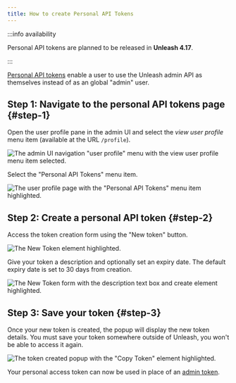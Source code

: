 ```yaml
---
title: How to create Personal API Tokens
---
```


:::info availability

Personal API tokens are planned to be released in **Unleash 4.17**.

:::

[Personal API tokens](../reference/api-tokens-and-client-keys.mdx#personal-access-tokens) enable a user to use the Unleash admin API as themselves instead of as an global "admin" user.

## Step 1: Navigate to the personal API tokens page {#step-1}

Open the user profile pane in the admin UI and select the _view user profile_ menu item (available at the URL `/profile`).

![The admin UI navigation "user profile" menu with the view user profile menu item selected.](/img/create-pat-1.png)

Select the "Personal API Tokens" menu item.

![The user profile page with the "Personal API Tokens" menu item highlighted.](/img/create-pat-2.png)

## Step 2: Create a personal API token {#step-2}

Access the token creation form using the "New token" button.

![The New Token element highlighted. ](/img/create-pat-3.png)

Give your token a description and optionally set an expiry date. The default expiry date is set to 30 days from creation.

![The New Token form with the description text box and create element highlighted. ](/img/create-pat-4.png)

## Step 3: Save your token {#step-3}

Once your new token is created, the popup will display the new token details. You must save your token somewhere outside of Unleash, you won't be able to access it again.

![The token created popup with the "Copy Token" element highlighted. ](/img/create-pat-5.png)

Your personal access token can now be used in place of an [admin token](../reference/api-tokens-and-client-keys#admin-tokens).
